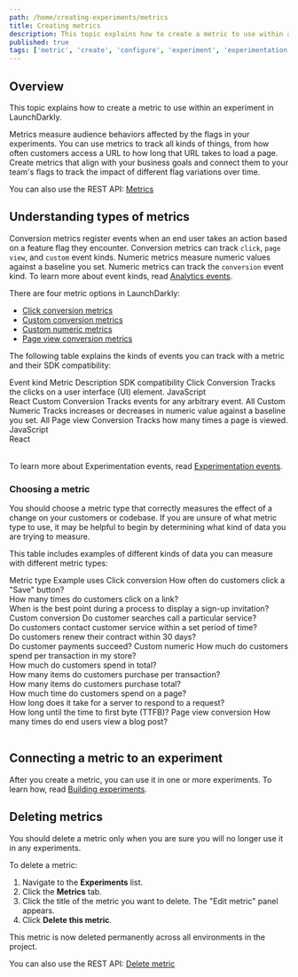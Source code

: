 ```yaml
---
path: /home/creating-experiments/metrics
title: Creating metrics
description: This topic explains how to create a metric to use within an experiment in LaunchDarkly.
published: true
tags: ['metric', 'create', 'configure', 'experiment', 'experimentation', 'enterprise']
---
```


## Overview

This topic explains how to create a metric to use within an experiment in LaunchDarkly.

Metrics measure audience behaviors affected by the flags in your experiments. You can use metrics to track all kinds of things, from how often customers access a URL to how long that URL takes to load a page. Create metrics that align with your business goals and connect them to your team's flags to track the impact of different flag variations over time.

<LearnMore>

You can also use the REST API: [Metrics](https://apidocs.launchdarkly.com/tag/Metrics)

</LearnMore>

## Understanding types of metrics

Conversion metrics register events when an end user takes an action based on a feature flag they encounter. Conversion metrics can track `click`, `page view`, and `custom` event kinds. Numeric metrics measure numeric values against a baseline you set. Numeric metrics can track the `conversion` event kind. To learn more about event kinds, read [Analytics events](/sdk/concepts/events).

There are four metric options in LaunchDarkly:

- [Click conversion metrics](/home/creating-experiments/metrics/click)
- [Custom conversion metrics](/home/creating-experiments/metrics/custom-conversion)
- [Custom numeric metrics](/home/creating-experiments/metrics/custom-numeric)
- [Page view conversion metrics](/home/creating-experiments/metrics/page-view)

The following table explains the kinds of events you can track with a metric and their SDK compatibility:

<Table>
  <TableHeader>
    <TableHeadCell>Event&nbsp;kind</TableHeadCell>
    <TableHeadCell>Metric</TableHeadCell>
    <TableHeadCell>Description</TableHeadCell>
    <TableHeadCell>SDK compatibility</TableHeadCell>
  </TableHeader>
  <TableBody>
    <TableRow>
      <TableCell>Click</TableCell>
      <TableCell>Conversion</TableCell>
      <TableCell>
        Tracks the clicks on a user interface (UI) element.
      </TableCell>
      <TableCell>JavaScript <br />React</TableCell>
    </TableRow>
    <TableRow>
      <TableCell>Custom</TableCell>
      <TableCell>Conversion</TableCell>
      <TableCell>
        Tracks events for any arbitrary event.
      </TableCell>
      <TableCell>All</TableCell>
    </TableRow>
    <TableRow>
      <TableCell>Custom</TableCell>
      <TableCell>Numeric</TableCell>
      <TableCell>
        Tracks increases or decreases in numeric value against a baseline you set.
      </TableCell>
      <TableCell>All</TableCell>
    </TableRow>
    <TableRow>
      <TableCell>Page view</TableCell>
      <TableCell>Conversion</TableCell>
      <TableCell>
        Tracks how many times a page is viewed.
      </TableCell>
      <TableCell>JavaScript <br />React</TableCell>
    </TableRow>
  </TableBody>
</Table>

To learn more about Experimentation events, read [Experimentation events](/home/about-experimentation/events).

### Choosing a metric

You should choose a metric type that correctly measures the effect of a change on your customers or codebase. If you are unsure of what metric type to use, it may be helpful to begin by determining what kind of data you are trying to measure.

This table includes examples of different kinds of data you can measure with different metric types:

<Table>
  <TableHeader>
    <TableHeadCell>Metric type</TableHeadCell>
    <TableHeadCell>Example uses</TableHeadCell>
  </TableHeader>
  <TableBody>
    <TableRow>
      <TableCell>Click conversion</TableCell>
      <TableCell>
        How often do customers click a "Save" button?<br />
        How many times do customers click on a link?<br />
        When is the best point during a process to display a sign-up invitation?
      </TableCell>
    </TableRow>
    <TableRow>
      <TableCell>Custom conversion</TableCell>
      <TableCell>
        Do customer searches call a particular service?<br />
        Do customers contact customer service within a set period of time?<br />
        Do customers renew their contract within 30 days?<br />
        Do customer payments succeed?
      </TableCell>
    </TableRow>
    <TableRow>
      <TableCell>Custom numeric</TableCell>
      <TableCell>
        How much do customers spend per transaction in my store?<br />
        How much do customers spend in total?<br />
        How many items do customers purchase per transaction?<br />
        How many items do customers purchase total?<br />
        How much time do customers spend on a page?<br />
        How long does it take for a server to respond to a request?<br />
        How long until the time to first byte (TTFB)?
      </TableCell>
    </TableRow>
    <TableRow>
      <TableCell>Page view conversion</TableCell>
      <TableCell>
        How many times do end users view a blog post?
      </TableCell>
    </TableRow>
  </TableBody>
</Table>

## Connecting a metric to an experiment

After you create a metric, you can use it in one or more experiments. To learn how, read [Building experiments](/home/creating-experiments#building-experiments).

## Deleting metrics

You should delete a metric only when you are sure you will no longer use it in any experiments.

To delete a metric:

1. Navigate to the **Experiments** list.
2. Click the **Metrics** tab.
3. Click the title of the metric you want to delete. The "Edit metric" panel appears.
4. Click **Delete this metric**.

This metric is now deleted permanently across all environments in the project.

<LearnMore>

You can also use the REST API: [Delete metric](https://apidocs.launchdarkly.com/tag/Metrics#operation/deleteMetric)

</LearnMore>
